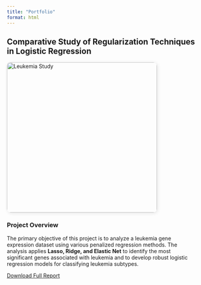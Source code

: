 ```yaml
---
title: "Portfolio"
format: html
---
```


 
<div class="project-card">
  <h2>Comparative Study of Regularization Techniques in Logistic Regression</h2>
  <img src="leukemia 2.jpg" alt="Leukemia Study" width="400px" style="border-radius: 10px; box-shadow: 2px 2px 10px rgba(0,0,0,0.1);">

  <h3>Project Overview</h3>
  <p>
    The primary objective of this project is to analyze a leukemia gene expression dataset using various penalized regression methods. The analysis applies 
    <strong>Lasso, Ridge, and Elastic Net</strong> to identify the most significant genes associated with leukemia and to develop robust logistic regression models for classifying leukemia subtypes.
  </p>

  <a href="Leukemia_Study.pdf" class="btn">Download Full Report</a>
</div>


